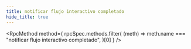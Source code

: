 ```yaml
---
title: notificar flujo interactivo completado
hide_title: true
---
```



<RpcMethod
  method={
    rpcSpec.methods.filter(
      (meth) => meth.name === "notificar flujo interactivo completado",
    )[0]
  }
/>
